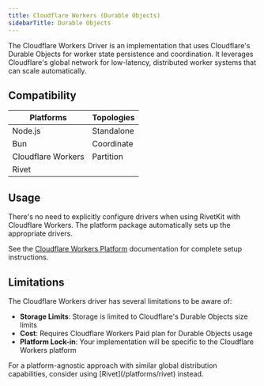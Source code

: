 ```yaml
---
title: Cloudflare Workers (Durable Objects)
sidebarTitle: Durable Objects
---
```



The Cloudflare Workers Driver is an implementation that uses Cloudflare's Durable Objects for worker state persistence and coordination. It leverages Cloudflare's global network for low-latency, distributed worker systems that can scale automatically.

<DriverNote />

## Compatibility

| Platforms | Topologies |
| --------- | ---------- |
| <Icon icon="xmark" iconType="solid" color="gray" /> Node.js | <Icon icon="xmark" iconType="solid" color="gray" /> Standalone |
| <Icon icon="xmark" iconType="solid" color="gray" /> Bun     | <Icon icon="xmark" iconType="solid" color="gray" /> Coordinate  |
| <Icon icon="check" iconType="solid" /> Cloudflare Workers | <Icon icon="check" iconType="solid" /> Partition |
| <Icon icon="xmark" iconType="solid" color="gray" /> Rivet   |            |

## Usage

There's no need to explicitly configure drivers when using RivetKit with Cloudflare Workers. The platform package automatically sets up the appropriate drivers.

See the [Cloudflare Workers Platform](/platforms/cloudflare-workers) documentation for complete setup instructions.

## Limitations

The Cloudflare Workers driver has several limitations to be aware of:

- **Storage Limits**: Storage is limited to Cloudflare's Durable Objects size limits
- **Cost**: Requires Cloudflare Workers Paid plan for Durable Objects usage
- **Platform Lock-in**: Your implementation will be specific to the Cloudflare Workers platform

<Tip>
  For a platform-agnostic approach with similar global distribution capabilities, consider using [Rivet](/platforms/rivet) instead.
</Tip>

